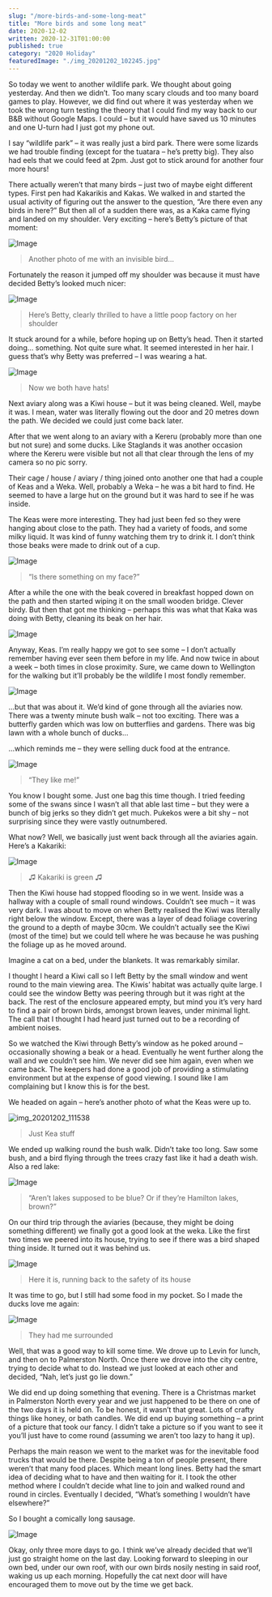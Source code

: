 ```yaml
---
slug: "/more-birds-and-some-long-meat"
title: "More birds and some long meat"
date: 2020-12-02
written: 2020-12-31T01:00:00
published: true
category: "2020 Holiday"
featuredImage: "./img_20201202_102245.jpg"
---
```


So today we went to another wildlife park. We thought about going yesterday. And then we didn’t. Too many scary clouds and too many board games to play. However, we did find out where it was yesterday when we took the wrong turn testing the theory that I could find my way back to our B&B without Google Maps. I could – but it would have saved us 10 minutes and one U-turn had I just got my phone out.

I say “wildlife park” – it was really just a bird park. There were some lizards we had trouble finding (except for the tuatara – he’s pretty big). They also had eels that we could feed at 2pm. Just got to stick around for another four more hours\!

There actually weren’t that many birds – just two of maybe eight different types. First pen had Kakarikis and Kakas. We walked in and started the usual activity of figuring out the answer to the question, “Are there even any birds in here?” But then all of a sudden there was, as a Kaka came flying and landed on my shoulder. Very exciting – here’s Betty’s picture of that moment:

![Image](img_20201202_101202.jpg)

> Another photo of me with an invisible bird…

Fortunately the reason it jumped off my shoulder was because it must have decided Betty’s looked much nicer:

![Image](img_20201202_101212.jpg)

> Here’s Betty, clearly thrilled to have a little poop factory on her shoulder

It stuck around for a while, before hoping up on Betty’s head. Then it started doing… something. Not quite sure what. It seemed interested in her hair. I guess that’s why Betty was preferred – I was wearing a hat.

![Image](img_20201202_101229.jpg)

> Now we both have hats\!

Next aviary along was a Kiwi house – but it was being cleaned. Well, maybe it was. I mean, water was literally flowing out the door and 20 metres down the path. We decided we could just come back later.

After that we went along to an aviary with a Kereru (probably more than one but not sure) and some ducks. Like Staglands it was another occasion where the Kereru were visible but not all that clear through the lens of my camera so no pic sorry.

Their cage / house / aviary / thing joined onto another one that had a couple of Keas and a Weka. Well, probably a Weka – he was a bit hard to find. He seemed to have a large hut on the ground but it was hard to see if he was inside.

The Keas were more interesting. They had just been fed so they were hanging about close to the path. They had a variety of foods, and some milky liquid. It was kind of funny watching them try to drink it. I don’t think those beaks were made to drink out of a cup.

![Image](img_20201202_102245.jpg)

> “Is there something on my face?”

After a while the one with the beak covered in breakfast hopped down on the path and then started wiping it on the small wooden bridge. Clever birdy. But then that got me thinking – perhaps this was what that Kaka was doing with Betty, cleaning its beak on her hair.

![Image](img_20201202_102215.jpg)

Anyway, Keas. I’m really happy we got to see some – I don’t actually remember having ever seen them before in my life. And now twice in about a week – both times in close proximity. Sure, we came down to Wellington for the walking but it’ll probably be the wildlife I most fondly remember.

![Image](img_20201202_102516.jpg)

…but that was about it. We’d kind of gone through all the aviaries now. There was a twenty minute bush walk – not too exciting. There was a butterfly garden which was low on butterflies and gardens. There was big lawn with a whole bunch of ducks…

…which reminds me – they were selling duck food at the entrance.

![Image](img_20201202_104632.jpg)

> “They like me\!”

You know I bought some. Just one bag this time though. I tried feeding some of the swans since I wasn’t all that able last time – but they were a bunch of big jerks so they didn’t get much. Pukekos were a bit shy – not surprising since they were vastly outnumbered.

What now? Well, we basically just went back through all the aviaries again. Here’s a Kakariki:

![Image](img_20201202_110901.jpg)

> ♫ Kakariki is green ♫

Then the Kiwi house had stopped flooding so in we went. Inside was a hallway with a couple of small round windows. Couldn’t see much – it was very dark. I was about to move on when Betty realised the Kiwi was literally right below the window. Except, there was a layer of dead foliage covering the ground to a depth of maybe 30cm. We couldn’t actually see the Kiwi (most of the time) but we could tell where he was because he was pushing the foliage up as he moved around.

Imagine a cat on a bed, under the blankets. It was remarkably similar.

I thought I heard a Kiwi call so I left Betty by the small window and went round to the main viewing area. The Kiwis’ habitat was actually quite large. I could see the window Betty was peering through but it was right at the back. The rest of the enclosure appeared empty, but mind you it’s very hard to find a pair of brown birds, amongst brown leaves, under minimal light. The call that I thought I had heard just turned out to be a recording of ambient noises.

So we watched the Kiwi through Betty’s window as he poked around – occasionally showing a beak or a head. Eventually he went further along the wall and we couldn’t see him. We never did see him again, even when we came back. The keepers had done a good job of providing a stimulating environment but at the expense of good viewing. I sound like I am complaining but I know this is for the best.

We headed on again – here’s another photo of what the Keas were up to.

![img_20201202_111538](asd.jpg)

> Just Kea stuff

We ended up walking round the bush walk. Didn’t take too long. Saw some bush, and a bird flying through the trees crazy fast like it had a death wish. Also a red lake:

![Image](img_20201202_113301.jpg)

> “Aren’t lakes supposed to be blue? Or if they’re Hamilton lakes, brown?”

On our third trip through the aviaries (because, they might be doing something different) we finally got a good look at the weka. Like the first two times we peered into its house, trying to see if there was a bird shaped thing inside. It turned out it was behind us.

![Image](img_20201202_113745.jpg)

> Here it is, running back to the safety of its house

It was time to go, but I still had some food in my pocket. So I made the ducks love me again:

![Image](img_20201202_114448.jpg)

> They had me surrounded

Well, that was a good way to kill some time. We drove up to Levin for lunch, and then on to Palmerston North. Once there we drove into the city centre, trying to decide what to do. Instead we just looked at each other and decided, “Nah, let’s just go lie down.”

We did end up doing something that evening. There is a Christmas market in Palmerston North every year and we just happened to be there on one of the two days it is held on. To be honest, it wasn’t that great. Lots of crafty things like honey, or bath candles. We did end up buying something – a print of a picture that took our fancy. I didn’t take a picture so if you want to see it you’ll just have to come round (assuming we aren’t too lazy to hang it up).

Perhaps the main reason we went to the market was for the inevitable food trucks that would be there. Despite being a ton of people present, there weren’t that many food places. Which meant long lines. Betty had the smart idea of deciding what to have and then waiting for it. I took the other method where I couldn’t decide what line to join and walked round and round in circles. Eventually I decided, “What’s something I wouldn’t have elsewhere?”

So I bought a comically long sausage.

![Image](img_20201202_183713.jpg)

Okay, only three more days to go. I think we’ve already decided that we’ll just go straight home on the last day. Looking forward to sleeping in our own bed, under our own roof, with our own birds nosily nesting in said roof, waking us up each morning. Hopefully the cat next door will have encouraged them to move out by the time we get back.